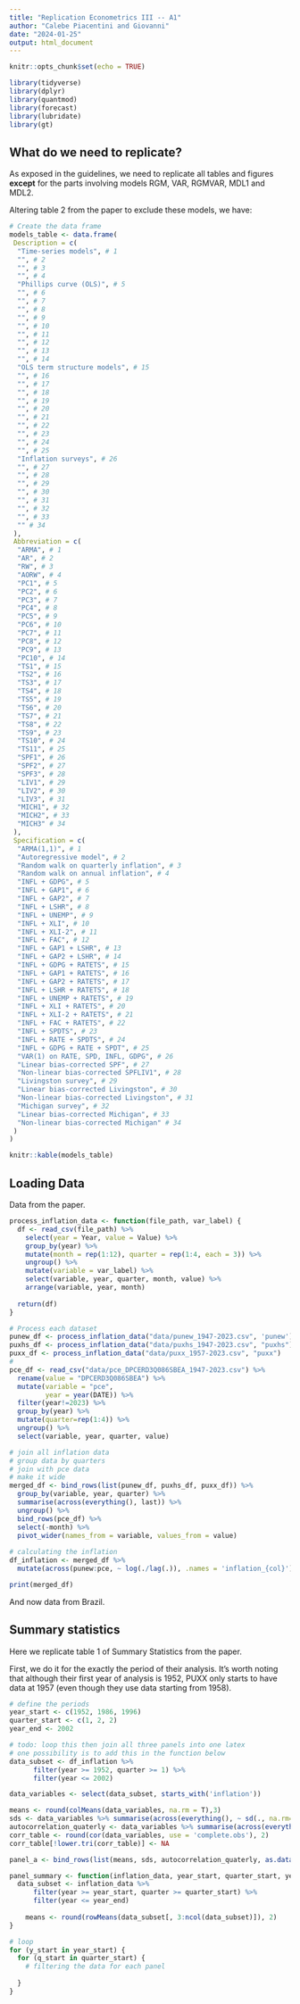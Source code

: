 ```yaml
---
title: "Replication Econometrics III -- A1"
author: "Calebe Piacentini and Giovanni"
date: "2024-01-25"
output: html_document
---
```


```r
knitr::opts_chunk$set(echo = TRUE)

library(tidyverse)
library(dplyr)
library(quantmod)
library(forecast)
library(lubridate)
library(gt)
```

## What do we need to replicate?

As exposed in the guidelines, we need to replicate all tables and figures **except** for the parts involving models RGM, VAR, RGMVAR, MDL1 and MDL2.

Altering table 2 from the paper to exclude these models, we have:

```r
# Create the data frame
models_table <- data.frame(
 Description = c(
  "Time-series models", # 1
  "", # 2
  "", # 3
  "", # 4
  "Phillips curve (OLS)", # 5
  "", # 6
  "", # 7
  "", # 8
  "", # 9
  "", # 10
  "", # 11
  "", # 12
  "", # 13
  "", # 14
  "OLS term structure models", # 15
  "", # 16
  "", # 17
  "", # 18
  "", # 19
  "", # 20
  "", # 21
  "", # 22
  "", # 23
  "", # 24
  "", # 25
  "Inflation surveys", # 26
  "", # 27
  "", # 28
  "", # 29
  "", # 30
  "", # 31
  "", # 32
  "", # 33
  "" # 34
 ),
 Abbreviation = c(
  "ARMA", # 1
  "AR", # 2
  "RW", # 3
  "AORW", # 4
  "PC1", # 5
  "PC2", # 6
  "PC3", # 7
  "PC4", # 8
  "PC5", # 9
  "PC6", # 10
  "PC7", # 11
  "PC8", # 12
  "PC9", # 13
  "PC10", # 14
  "TS1", # 15
  "TS2", # 16
  "TS3", # 17
  "TS4", # 18
  "TS5", # 19
  "TS6", # 20
  "TS7", # 21
  "TS8", # 22
  "TS9", # 23
  "TS10", # 24
  "TS11", # 25
  "SPF1", # 26
  "SPF2", # 27
  "SPF3", # 28
  "LIV1", # 29
  "LIV2", # 30
  "LIV3", # 31
  "MICH1", # 32
  "MICH2", # 33
  "MICH3" # 34
 ),
 Specification = c(
  "ARMA(1,1)", # 1
  "Autoregressive model", # 2
  "Random walk on quarterly inflation", # 3
  "Random walk on annual inflation", # 4
  "INFL + GDPG", # 5
  "INFL + GAP1", # 6
  "INFL + GAP2", # 7
  "INFL + LSHR", # 8
  "INFL + UNEMP", # 9
  "INFL + XLI", # 10
  "INFL + XLI-2", # 11
  "INFL + FAC", # 12
  "INFL + GAP1 + LSHR", # 13
  "INFL + GAP2 + LSHR", # 14
  "INFL + GDPG + RATETS", # 15
  "INFL + GAP1 + RATETS", # 16
  "INFL + GAP2 + RATETS", # 17
  "INFL + LSHR + RATETS", # 18
  "INFL + UNEMP + RATETS", # 19
  "INFL + XLI + RATETS", # 20
  "INFL + XLI-2 + RATETS", # 21
  "INFL + FAC + RATETS", # 22
  "INFL + SPDTS", # 23
  "INFL + RATE + SPDTS", # 24
  "INFL + GDPG + RATE + SPDT", # 25
  "VAR(1) on RATE, SPD, INFL, GDPG", # 26
  "Linear bias-corrected SPF", # 27
  "Non-linear bias-corrected SPFLIV1", # 28
  "Livingston survey", # 29
  "Linear bias-corrected Livingston", # 30
  "Non-linear bias-corrected Livingston", # 31
  "Michigan survey", # 32
  "Linear bias-corrected Michigan", # 33
  "Non-linear bias-corrected Michigan" # 34
 )
)

knitr::kable(models_table)
```


## Loading Data

Data from the paper.

```r

process_inflation_data <- function(file_path, var_label) {
  df <- read_csv(file_path) %>%
    select(year = Year, value = Value) %>%
    group_by(year) %>% 
    mutate(month = rep(1:12), quarter = rep(1:4, each = 3)) %>% 
    ungroup() %>% 
    mutate(variable = var_label) %>% 
    select(variable, year, quarter, month, value) %>% 
    arrange(variable, year, month)
  
  return(df)
}

# Process each dataset
punew_df <- process_inflation_data("data/punew_1947-2023.csv", 'punew')
puxhs_df <- process_inflation_data("data/puxhs_1947-2023.csv", "puxhs")
puxx_df <- process_inflation_data("data/puxx_1957-2023.csv", "puxx")
#
pce_df <- read_csv("data/pce_DPCERD3Q086SBEA_1947-2023.csv") %>%
  rename(value = "DPCERD3Q086SBEA") %>% 
  mutate(variable = "pce",
         year = year(DATE)) %>% 
  filter(year!=2023) %>% 
  group_by(year) %>% 
  mutate(quarter=rep(1:4)) %>% 
  ungroup() %>% 
  select(variable, year, quarter, value)

# join all inflation data 
# group data by quarters
# join with pce data
# make it wide
merged_df <- bind_rows(list(punew_df, puxhs_df, puxx_df)) %>%
  group_by(variable, year, quarter) %>% 
  summarise(across(everything(), last)) %>% 
  ungroup() %>% 
  bind_rows(pce_df) %>% 
  select(-month) %>% 
  pivot_wider(names_from = variable, values_from = value)
  
# calculating the inflation
df_inflation <- merged_df %>% 
  mutate(across(punew:pce, ~ log(./lag(.)), .names = 'inflation_{col}'))

print(merged_df)

```

And now data from Brazil.

## Summary statistics

Here we replicate table 1 of Summary Statistics from the paper.

First, we do it for the exactly the period of their analysis. It's worth noting that although their first year of analysis is 1952, PUXX only starts to have data at 1957 (even though they use data starting from 1958).

```r
# define the periods
year_start <- c(1952, 1986, 1996)
quarter_start <- c(1, 2, 2)
year_end <- 2002

# todo: loop this then join all three panels into one latex
# one possibility is to add this in the function below
data_subset <- df_inflation %>% 
      filter(year >= 1952, quarter >= 1) %>% 
      filter(year <= 2002)

data_variables <- select(data_subset, starts_with('inflation'))

means <- round(colMeans(data_variables, na.rm = T),3)
sds <- data_variables %>% summarise(across(everything(), ~ sd(., na.rm=T)))
autocorrelation_quaterly <- data_variables %>% summarise(across(everything(), ~ cor(., lag(., 4), use='complete.obs')))
corr_table <- round(cor(data_variables, use = 'complete.obs'), 2)
corr_table[!lower.tri(corr_table)] <- NA

panel_a <- bind_rows(list(means, sds, autocorrelation_quaterly, as.data.frame(corr_table)))

panel_summary <- function(inflation_data, year_start, quarter_start, year_end){
  data_subset <- inflation_data %>% 
      filter(year >= year_start, quarter >= quarter_start) %>% 
      filter(year <= year_end)
    
    means <- round(rowMeans(data_subset[, 3:ncol(data_subset)]), 2)
}

# loop
for (y_start in year_start) {
  for (q_start in quarter_start) {
    # filtering the data for each panel
    
  }
}

```


